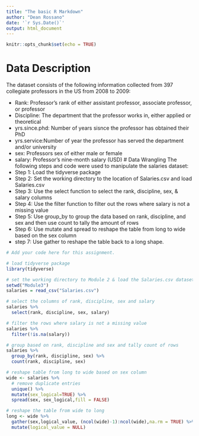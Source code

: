 ---
title: "The basic R Markdown"
author: "Dean Rossano"
date: '`r Sys.Date()`'
output: html_document
---

```{r setup, include=FALSE}
knitr::opts_chunk$set(echo = TRUE)
```


# Data Description


The dataset consists of the following information collected from 397 collegiate professors in the US from 2008 to 2009:


* Rank: Professor's rank of either assistant professor, associate professor, or professor
* Discipline: The department that the professor works in, either applied or theoretical
* yrs.since.phd: Number of years sisnce the professor has obtained their PhD
* yrs.service:Number of year the professor has served the department and/or university
* sex: Professors sex of either male or female
* salary: Professor's nine-month salary (USD)
# Data Wrangling
The following steps and code were used to manipulate the salaries dataset:
* Step 1: Load the tidyverse package
* Step 2: Set the working directory to the location of Salaries.csv and load Salaries.csv
* Step 3: Use the select function to select the rank, discipline, sex, & salary columns
* Step 4: Use the filter function to filter out the rows where salary is not a missing value
* Step 5: Use group_by to group the data based on rank, discipline, and sex and then use count to tally the amount of rows
* Step 6: Use mutate and spread to reshape the table from long to wide based on the sex column
* step 7: Use gather to reshape the table back to a long shape.
```{r eval=FALSE}
# Add your code here for this assignment. 

# load tidyverse package
library(tidyverse)

# set the working directory to Module 2 & load the Salaries.csv dataset
setwd("Module3")
salaries = read_csv("Salaries.csv")

# select the columns of rank, discipline, sex and salary
salaries %>% 
  select(rank, discipline, sex, salary)

# filter the rows where salary is not a missing value
salaries %>%   
  filter(!is.na(salary))

# group based on rank, discipline and sex and tally count of rows
salaries %>% 
  group_by(rank, discipline, sex) %>% 
  count(rank, discipline, sex)

# reshape table from long to wide based on sex column
wide <- salaries %>% 
  # remove duplicate entries
  unique() %>% 
  mutate(sex_logical=TRUE) %>% 
  spread(sex, sex_logical,fill = FALSE)

# reshape the table from wide to long
long <- wide %>% 
  gather(sex,logical_value, (ncol(wide)-1):ncol(wide),na.rm = TRUE) %>% 
  mutate(logical_value = NULL)
```
